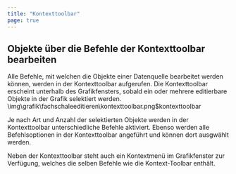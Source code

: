 ```yaml
---
title: "Kontexttoolbar"
page: true
---
```

## Objekte &#252;ber die Befehle der Kontexttoolbar bearbeiten

Alle Befehle, mit welchen die Objekte einer Datenquelle bearbeitet werden k&#246;nnen, werden in der Kontexttoolbar aufgerufen.
Die Kontexttoolbar erscheint unterhalb des Grafikfensters, sobald ein oder mehrere editierbare Objekte in der Grafik selektiert werden.<Image>\img\grafik\fachschaleeditieren\kontexttoolbar.png$kontexttoolbar</Image>

Je nach Art und Anzahl der selektierten Objekte werden in der Kontexttoolbar unterschiedliche Befehle aktiviert.
Ebenso werden alle Befehlsoptionen in der Kontexttoolbar angef&#252;hrt und k&#246;nnen dort ausgw&#228;hlt werden.

Neben der Kontexttoolbar steht auch ein Kontextmen&#252; im Grafikfenster zur Verf&#252;gung, welches die selben Befehle wie die Kontext-Toolbar enth&#228;lt.